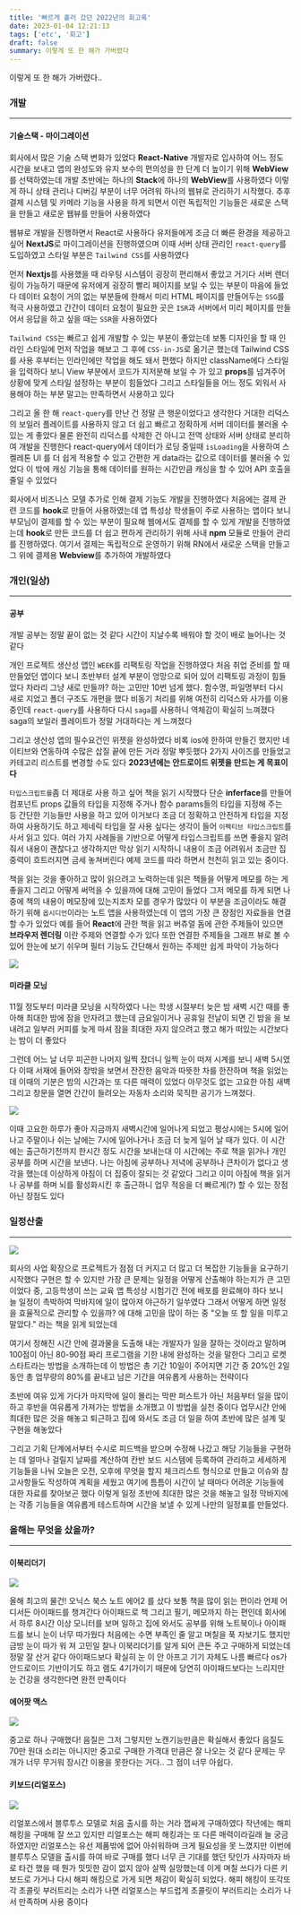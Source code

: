 ```yaml
---
title: '빠르게 흘러 갔던 2022년의 회고록'
date: 2023-01-04 12:21:13
tags: ['etc', '회고']
draft: false
summary: 이렇게 또 한 해가 가버렸다
---
```


이렇게 또 한 해가 가버렸다..

### **개발**

---

#### 기술스택 - 마이그레이션

회사에서 많은 기술 스택 변화가 있었다 **React-Native** 개발자로 입사하여 어느 정도 시간을 보내고 앱의 완성도와 유지 보수의 편의성을 한 단계 더 높이기 위해 **WebView**를 선택하였는데 개발 초반에는 하나의 **Stack**에 하나의 **WebView**를 사용하였다 이렇게 하니 상태 관리나 디버깅 부분이 너무 어려워 하나의 웹뷰로 관리하기 시작했다. 추후 결제 시스템 및 카메라 기능을 사용을 하게 되면서 이런 독립적인 기능들은 새로운 스택을 만들고 새로운 웹뷰를 만들어 사용하였다

웹뷰로 개발을 진행하면서 React로 사용하다 유저들에게 조금 더 빠른 환경을 제공하고 싶어 **NextJS**로 마이그레이션을 진행하였으며 이때 서버 상태 관리인 `react-query`를 도입하였고 스타일 부분은 `Tailwind CSS`를 사용하였다

먼저 **Nextjs**를 사용했을 때 라우팅 시스템이 굉장히 편리해서 좋았고 거기다 서버 렌더링이 가능하기 때문에 유저에게 굉장히 빨리 페이지를 보일 수 있는 부분이 마음에 들었다 데이터 요청이 거의 없는 부분들에 한해서 미리 HTML 페이지를 만들어두는 `SSG`를 적극 사용하였고 간간이 데이터 요청이 필요한 곳은 `ISR`과 서버에서 미리 페이지를 만들어서 응답을 하고 싶을 때는 `SSR`을 사용하였다

`Tailwind CSS`는 빠르고 쉽게 개발할 수 있는 부분이 좋았는데 보통 디자인을 할 때 인라인 스타일에 먼저 작업을 해보고 그 후에 `CSS-in-JS`로 옮기곤 했는데 Tailwind CSS를 사용 후부터는 인라인에만 작업을 해도 돼서 편했다 하지만 className에다 스타일을 입력하다 보니 View 부분에서 코드가 지저분해 보일 수 가 있고 **props**를 넘겨주어 상황에 맞게 스타일 설정하는 부분이 힘들었다 그리고 스타일들을 어느 정도 외워서 사용해야 하는 부분 말고는 만족하면서 사용하고 있다

그리고 올 한 해 `react-query`를 만난 건 정말 큰 행운이었다고 생각한다 거대한 리덕스의 보일러 플레이트를 사용하지 않고 더 쉽고 빠르고 정확하게 서버 데이터를 불러올 수 있는 게 좋았다 물론 완전히 리덕스를 삭제한 건 아니고 전역 상태와 서버 상태로 분리하여 개발을 진행한다 react-query에서 데이터가 로딩 중일때 `isLoading`을 사용하여 스켈레톤 UI 를 더 쉽게 적용할 수 있고 간편한 게 data라는 값으로 데이터를 불러올 수 있었다 이 밖에 캐싱 기능을 통해 데이터를 원하는 시간만큼 캐싱을 할 수 있어 API 호출을 줄일 수 있었다

회사에서 비즈니스 모델 추가로 인해 결제 기능도 개발을 진행하였다 처음에는 결제 관련 코드를 **hook**로 만들어 사용하였는데 앱 특성상 학생들이 주로 사용하는 앱이다 보니 부모님이 결제를 할 수 있는 부분이 필요해 웹에서도 결제를 할 수 있게 개발을 진행하였는데 **hook**로 만든 코드를 더 쉽고 편하게 관리하기 위해 사내 **npm** 모듈로 만들어 관리를 진행하였다. 여기서 결제는 독립적으로 운영하기 위해 RN에서 새로운 스택을 만들고 그 위에 결제용 **Webview**를 추가하여 개발하였다
<br/>

### **개인(일상)**

---

#### 공부

개발 공부는 정말 끝이 없는 것 같다 시간이 지날수록 배워야 할 것이 배로 늘어나는 것 같다

개인 프로젝트 생산성 앱인 `WEEK`를 리팩토링 작업을 진행하였다 처음 취업 준비를 할 때 만들었던 앱이다 보니 초반부터 설계 부분이 엉망으로 되어 있어 리팩토링 과정이 힘들었다 차라리 그냥 새로 만들까? 하는 고민만 10번 넘게 했다. 함수명, 파일명부터 다시 새로 지었고 폴더 구조도 개편을 했다 비동기 처리를 위해 여전히 리덕스와 사가를 이용 중인데 `react-query`를 사용하다 다시 `saga`를 사용하니 역체감이 확실히 느껴졌다 saga의 보일러 플레이트가 정말 거대하다는 게 느껴졌다

그리고 생산성 앱의 필수요건인 위젯을 완성하였다 비록 ios에 한하여 만들긴 했지만 네이티브와 연동하여 수많은 삽질 끝에 만든 거라 정말 뿌듯했다 2가지 사이즈를 만들었고 카테고리 리스트를 변경할 수도 있다 **2023년에는 안드로이드 위젯을 만드는 게 목표이다**

`타입스크립트를`좀 더 제대로 사용 하고 싶어 책을 읽기 시작했다 단순 **inferface**를 만들어 컴포넌트 props 값들의 타입을 지정해 주거나 함수 params들의 타입을 지정해 주는 등 간단한 기능들만 사용을 하고 있어 이거보다 조금 더 정확하고 안전하게 타입을 지정하여 사용하기도 하고 제네릭 타입을 잘 사용 싶다는 생각이 들어 `이펙티브 타입스크립트`를 사서 읽고 있다. 여러 가지 사례들을 기반으로 어떻게 타입스크립트를 쓰면 좋을지 알려줘서 내용이 괜찮다고 생각하지만 막상 읽기 시작하니 내용이 조금 어려워서 조금만 집중력이 흐트러지면 금세 놓쳐버린다 예제 코드를 따라 하면서 천천히 읽고 있는 중이다.

책을 읽는 것을 좋아하고 많이 읽으려고 노력하는데 읽은 책들을 어떻게 메모를 하는 게 좋을지 그리고 어떻게 써먹을 수 있을까에 대해 고민이 들었다 그저 메모를 하게 되면 나중에 책의 내용이 메모장에 있는지조차 모를 경우가 많았다 이 부분을 조금이라도 해결하기 위해 `옵시디언`이라는 노트 앱을 사용하였는데 이 앱의 가장 큰 장점인 자료들을 연결할 수가 있었다 예를 들어 **React**에 관한 책을 읽고 버츄얼 돔에 관한 주제들이 있으면 **브라우저 렌더링** 이란 주제와 연결할 수가 있다 또한 연결한 주제들을 그래프 뷰로 볼 수 있어 한눈에 보기 쉬우며 필터 기능도 간단해서 원하는 주제만 쉽게 파악이 가능하다

![](/static/images/etc/obsi.png)

#### 미라클 모닝

11월 정도부터 미라클 모닝을 시작하였다 나는 학생 시절부터 늦은 밤 새벽 시간 때를 좋아해 최대한 밤에 잠을 안자려고 했는데 금요일이거나 공휴일 전날이 되면 긴 밤을 을 보내려고 일부러 커피를 늦게 마셔 잠을 최대한 자지 않으려고 했고 해가 떠있는 시간보다는 밤이 더 좋았다

그런데 어느 날 너무 피곤한 나머지 일찍 잤더니 일찍 눈이 떠져 시계를 보니 새벽 5시였다 이때 서재에 들어와 창밖을 보면서 잔잔한 음악과 따뜻한 차를 한잔하며 책을 읽었는데 이때의 기분은 밤의 시간과는 또 다른 매력이 있었다 아무것도 없는 고요한 아침 새벽 그리고 창문을 열면 간간이 들려오는 자동차 소리와 묵직한 공기가 느껴졌다.

![](/static/images/etc/mricle.jpeg)

이때 고요한 하루가 좋아 지금까지 새벽시간에 일어나게 되었고 평상시에는 5시에 일어나고 주말이나 쉬는 날에는 7시에 일어나거나 조금 더 늦게 일어 날 때가 있다. 이 시간에는 출근하기전까지 한시간 정도 시간을 보내는대 이 시간에는 주로 책을 읽거나 개인 공부를 하며 시간을 보낸다. 나는 아침에 공부하나 저녁에 공부하나 큰차이가 없다고 생각을 했는데 이상하게 아침이 더 집중이 잘되는 것 같았다 그리고 이미 아침에 책을 읽거나 공부를 하며 뇌를 활성화시킨 후 출근하니 업무 적응을 더 빠르게(?) 할 수 있는 장점 아닌 장점도 있다
<br/>

### **일정산출**

---

![](/static/images/etc/todaybook.png)

회사의 사업 확장으로 프로젝트가 점점 더 커지고 더 많고 더 복잡한 기능들을 요구하기 시작했다 구현은 할 수 있지만 가장 큰 문제는 일정을 어떻게 산출해야 하는지가 큰 고민이었다 중, 고등학생이 쓰는 교육 앱 특성상 시험기간 전에 배포를 완료해야 하다 보니 늘 일정이 촉박하여 막바지에 일이 많아져 야근하기 일쑤였다 그래서 어떻게 하면 일정을 효율적으로 관리할 수 있을까? 에 대해 고민을 많이 하는 중 "오늘 또 할 일을 미루고 말았다." 라는 책을 읽게 되었는데

여기서 정해진 시간 안에 결과물을 도출해 내는 개발자가 일을 잘하는 것이라고 말하며 100점이 아닌 80-90점 짜리 프로그램을 기한 내에 완성하는 것을 말한다 그리고 로켓 스타트라는 방법을 소개하는데 이 방법은 총 기간 10일이 주어지면 기간 중 20%인 2일 동안 총 업무량의 80%를 끝내고 남은 기간을 여유롭게 사용하는 전략이다

초반에 여유 있게 가다가 마지막에 일이 몰리는 막판 퍼스트가 아닌 처음부터 일을 많이 하고 후반을 여유롭게 가져가는 방법을 소개했고 이 방법을 실천 중이다 업무시간 안에 최대한 많은 것을 해놓고 퇴근하고 집에 와서도 조금 더 일을 하여 초반에 많은 설계 및 구현을 해놓았다

그리고 기획 단계에서부터 수시로 피드백을 받으며 수정해 나갔고 해당 기능들을 구현하는 데 얼마나 걸릴지 날짜를 계산하여 칸반 보드 시스템에 등록하여 관리하고 세세하게 기능들을 나눠 오늘은 오전, 오후에 무엇을 할지 체크리스트 형식으로 만들고 이슈와 참고사항들도 작성하여 계획을 세웠고 여기에 틈틈이 시간이 날 때마다 어려운 기능들에 대한 자료를 찾아보곤 했다 이렇게 일정 초반에 최대한 많은 것을 해놓고 일정 막바지에는 각종 기능들을 여유롭게 테스트하며 시간을 보낼 수 있게 나만의 일정표를 만들었다.
<br/>

### **올해는 무엇을 샀을까?**

---

#### 이북리더기

![](/static/images/etc/ebook.jpeg)

올해 최고의 물건! 오닉스 북스 노트 에어2 를 샀다 보통 책을 많이 읽는 편이라 언제 어디서든 아이패드를 챙겨간다 아이패드로 책 그리고 필기, 메모까지 하는 편인데 회사에서 하루 8시간 이상 모니터를 보며 일하고 집에 와서도 공부를 위해 노트북이나 아이패드를 보니 눈이 너무 따가웠다 처음에는 수면 부족인 줄 알고 며칠을 푹 자보기도 했지만 금방 눈이 따가 워 져 고민일 찰나 이북리더기를 알게 되어 큰돈 주고 구매하게 되었는데 정말 잘 산거 같다 아이패드보다 확실히 눈 이 안 아프고 기기 자체도 나름 빠르다 os가 안드로이드 기반이기도 하고 램도 4기가이기 때문에 당연히 아이패드보다는 느리지만 눈 건강을 생각한다면 완전 만족이다
<br/>

#### 에어팟 맥스

![](/static/images/etc/airpodmax.png)

중고로 하나 구매했다! 음질은 그저 그렇지만 노캔기능만큼은 확실해서 좋았다 음질도 70만 원대 소리는 아니지만 중고로 구매한 가격대 만큼은 잘 나오는 것 같다 문제는 무개가 너무 무거워 장시간 이용을 못한다는 거다.. 그 점이 너무 아쉽다.
<br/>

#### 키보드(리얼포스)

![](/static/images/etc/realforce.jpeg)

리얼포스에서 블루투스 모델로 처음 출시를 하는 거라 잽싸게 구매하였다 작년에는 해피 해킹을 구매해 잘 쓰고 있지만 리얼포스는 해피 해킹과는 또 다른 매력이라길래 늘 궁금하였지만 리얼포스는 유선 제품밖에 없어 아쉬워하며 크게 필요성을 못 느꼈지만 이번에 블루투스 모델을 출시를 하여 바로 구매를 했다 너무 큰 기대를 했던 탓인가 사자마자 바로 타건 했을 때 뭔가 밋밋한 감이 없지 않아 살짝 실망했는데 이게 며칠 쓰다가 다른 키보드로 가거나 다시 해피 해킹으로 가게 되면 체감이 확실히 되었다. 해피 해킹이 또각또각 초콜릿 부러트리는 소리가 나면 리얼포스는 부드럽게 초콜릿이 부러트리는 소리가 나서 만족하며 사용 중이다
<br />
